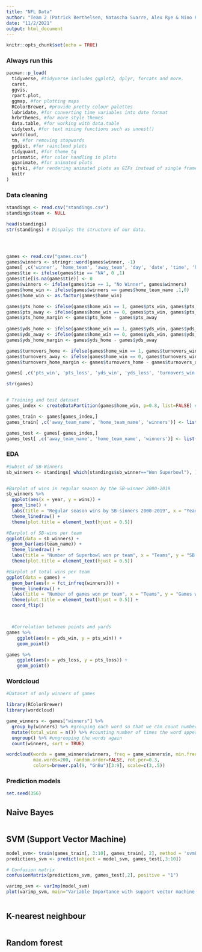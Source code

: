 ```yaml
---
title: "NFL Data"
author: "Team 2 (Patrick Berthelsen, Natascha Svarre, Alex Rye & Nino Krupic)"
date: "11/2/2021"
output: html_document
---
```

```r
knitr::opts_chunk$set(echo = TRUE)
```

### Always run this
```r

pacman::p_load(
  tidyverse, #tidyverse includes ggplot2, dplyr, forcats and more. 
  caret, 
  ggvis,
  rpart.plot,
  ggmap, #for plotting maps
  RColorBrewer, #provide pretty colour palettes
  lubridate, #for converting time variables into date format
  hrbrthemes, #for more style themes
  data.table, #for working with data.table
  tidytext, #for text mining functions such as unnest()
  wordcloud,
  tm, #for removing stopwords
  ggdist, #for raincloud plots
  tidyquant, #for theme_tq
  prismatic, #for color handling in plots
  gganimate, #for animated plots
  gifski, #for rendering animated plots as GIFs instead of single frames
  knitr
)


```


### Data cleaning
```r

standings <- read.csv("standings.csv")
standings$team <- NULL

head(standings)
str(standings) # Dispalys the structure of our data.




games <- read.csv("games.csv")
games$winners <- stringr::word(games$winner, -1)
games[ ,c('winner', 'home_team', 'away_team', 'day', 'date', 'time', 'home_team_city', 'away_team_city', 'year', 'week')] <- list(NULL) #deleting irrelavent variables
games$tie <- ifelse(games$tie == "NA", 0 ,1)
games$tie[is.na(games$tie)] <- 0
games$winners <- ifelse(games$tie == 1, "No Winner", games$winners)
games$home_win <- ifelse(games$winners == games$home_team_name ,1,0)
games$home_win <- as.factor(games$home_win)

games$pts_home <- ifelse(games$home_win == 1, games$pts_win, games$pts_loss) #creating variable: home team points
games$pts_away <- ifelse(games$home_win == 0, games$pts_win, games$pts_loss) #creating variable: away team points 
games$pts_home_margin <- games$pts_home - games$pts_away                     #creating variable: home team points margin
 
games$yds_home <- ifelse(games$home_win == 1, games$yds_win, games$yds_loss) #creating variable: home team yards
games$yds_away <- ifelse(games$home_win == 0, games$yds_win, games$yds_loss) #creating variable: away team yards
games$yds_home_margin <- games$yds_home - games$yds_away                     #creating variable: home team yards margin

games$turnovers_home <- ifelse(games$home_win == 1, games$turnovers_win, games$turnovers_loss) #creating variable: home team turnovers
games$turnovers_away <- ifelse(games$home_win == 0, games$turnovers_win, games$turnovers_loss) #creating variable: away team turnovers
games$turnovers_home_margin <- games$turnovers_home - games$turnovers_away                     #creating variable: home team turnovers margin

games[ ,c('pts_win', 'pts_loss', 'yds_win', 'yds_loss', 'turnovers_win', 'turnovers_loss')] <- list(NULL) #deleting old variables

str(games)


# Training and test dataset  
games_index <- createDataPartition(games$home_win, p=0.8, list=FALSE) #Index

games_train <- games[games_index,]
games_train[ ,c('away_team_name', 'home_team_name', 'winners')] <- list(NULL)

games_test <- games[-games_index,]
games_test[ ,c('away_team_name', 'home_team_name', 'winners')] <- list(NULL)

```



### EDA 
```r


#Subset of SB-Winners
sb_winners <- standings[ which(standings$sb_winner=="Won Superbowl"), ]


#Barplot of wins in regular season by the SB-winner 2000-2019
sb_winners %>% 
  ggplot(aes(x = year, y = wins)) + 
  geom_line() +
  labs(title = "Regular season wins by SB-sinners 2000-2019", x = "Year", y = "Games won") +
  theme_linedraw() + 
  theme(plot.title = element_text(hjust = 0.5))

#Barplot of SB-wins per team
ggplot(data = sb_winners) + 
  geom_bar(aes(team_name)) + 
  theme_linedraw() + 
  labs(title = "Number of Superbowl won pr team", x = "Teams", y = "SB won") +
  theme(plot.title = element_text(hjust = 0.5))

#Barplot of total wins per team
ggplot(data = games) + 
  geom_bar(aes(x = fct_infreq(winners))) + 
  theme_linedraw() + 
  labs(title = "Number of games won pr team", x = "Teams", y = "Games won") +
  theme(plot.title = element_text(hjust = 0.5)) + 
  coord_flip() 



  #Correlation between points and yards
games %>% 
    ggplot(aes(x = yds_win, y = pts_win)) + 
    geom_point()

games %>% 
    ggplot(aes(x = yds_loss, y = pts_loss)) + 
    geom_point()


```




### Wordcloud
```r
#Dataset of only winners of games

library(RColorBrewer)         
library(wordcloud)  

game_winners <- games["winners"] %>% 
  group_by(winners) %>% #grouping each word so that we can count number of times the word appears below
  mutate(total_wins = n()) %>% #counting number of times the word appears
  ungroup() %>% #ungrouping the words again
  count(winners, sort = TRUE)

wordcloud(words = game_winners$winners, freq = game_winners$n, min.freq = 0,
          max.words=200, random.order=FALSE, rot.per=0.3, 
          colors=brewer.pal(9, "GnBu")[3:9], scale=c(3,.5))
```




### Prediction models
```r
set.seed(356)
```


## Naive Bayes
```r

```



## SVM (Support Vector Machine)
```r


model_svm<- train(games_train[, 3:10], games_train[, 2], method = 'svmLinear',preProcess=c("BoxCox")) #preProcess=c("center", "scale")
predictions_svm <- predict(object = model_svm, games_test[,3:10])

# Confusion matrix 
confusionMatrix(predictions_svm, games_test[,2], positive = "1")

varimp_svm <- varImp(model_svm)
plot(varimp_svm, main="Variable Importance with support vector machine classifier")



```

## K-nearest neighbour
```r


```

## Random forest
```r


```


